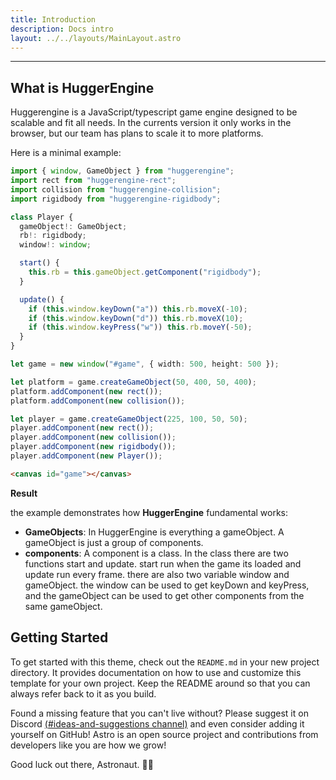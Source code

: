 ```yaml
---
title: Introduction
description: Docs intro
layout: ../../layouts/MainLayout.astro
---
```



---

## What is HuggerEngine

Huggerengine is a JavaScript/typescript game engine designed to be scalable and fit all needs. In the currents version it only works in the browser, but our team has plans to scale it to more platforms.

Here is a minimal example:

```ts
import { window, GameObject } from "huggerengine";
import rect from "huggerengine-rect";
import collision from "huggerengine-collision";
import rigidbody from "huggerengine-rigidbody";

class Player {
  gameObject!: GameObject;
  rb!: rigidbody;
  window!: window;

  start() {
    this.rb = this.gameObject.getComponent("rigidbody");
  }

  update() {
    if (this.window.keyDown("a")) this.rb.moveX(-10);
    if (this.window.keyDown("d")) this.rb.moveX(10);
    if (this.window.keyPress("w")) this.rb.moveY(-50);
  }
}

let game = new window("#game", { width: 500, height: 500 });

let platform = game.createGameObject(50, 400, 50, 400);
platform.addComponent(new rect());
platform.addComponent(new collision());

let player = game.createGameObject(225, 100, 50, 50);
player.addComponent(new rect());
player.addComponent(new collision());
player.addComponent(new rigidbody());
player.addComponent(new Player());
```

```html
<canvas id="game"></canvas>
```

**Result**

<CodeExample> </CodeExample>

the example demonstrates how **HuggerEngine** fundamental works:

- **GameObjects**: In HuggerEngine is everything a gameObject. A gameObject is just a group of components.
- **components**: A component is a class. In the class there are two functions start and update. start run when the game its loaded and update run every frame. there are also two variable window and gameObject. the window can be used to get keyDown and keyPress, and the gameObject can be used to get other components from the same gameObject.

## Getting Started

To get started with this theme, check out the `README.md` in your new project directory. It provides documentation on how to use and customize this template for your own project. Keep the README around so that you can always refer back to it as you build.

Found a missing feature that you can't live without? Please suggest it on Discord [(#ideas-and-suggestions channel)](https://astro.build/chat) and even consider adding it yourself on GitHub! Astro is an open source project and contributions from developers like you are how we grow!

Good luck out there, Astronaut. 🧑‍🚀
